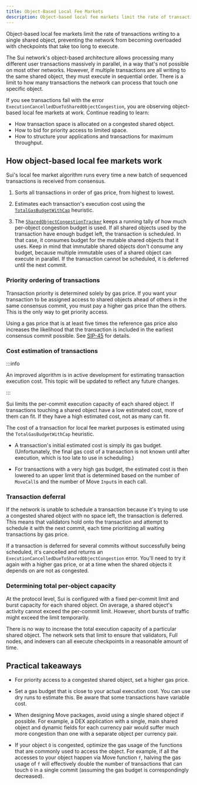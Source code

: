 ```yaml
---
title: Object-Based Local Fee Markets
description: Object-based local fee markets limit the rate of transactions writing to a single shared object, preventing the network from becoming overloaded with checkpoints that take too long to execute.
---
```


Object-based local fee markets limit the rate of transactions writing to a single shared object, preventing the network from becoming overloaded with checkpoints that take too long to execute.

The Sui network's object-based architecture allows processing many different user transactions massively in parallel, in a way that's not possible on most other networks. However, if multiple transactions are all writing to the same shared object, they must execute in sequential order. There is a limit to how many transactions the network can process that touch one specific object.

If you see transactions fail with the error `ExecutionCancelledDueToSharedObjectCongestion`, you are observing object-based local fee markets at work. Continue reading to learn:

- How transaction space is allocated on a congested shared object.
- How to bid for priority access to limited space.
- How to structure your applications and transactions for maximum throughput.

## How object-based local fee markets work

Sui's local fee market algorithm runs every time a new batch of sequenced transactions is received from consensus.

1. Sorts all transactions in order of gas price, from highest to lowest.

1. Estimates each transaction's execution cost using the [`TotalGasBudgetWithCap`](https://github.com/MystenLabs/sui/blob/main/crates/sui-core/src/authority/shared_object_congestion_tracker.rs#L143) heuristic.

1. The [`SharedObjectCongestionTracker`](https://github.com/MystenLabs/sui/blob/main/crates/sui-core/src/authority/shared_object_congestion_tracker.rs) keeps a running tally of how much per-object congestion budget is used. If all shared objects used by the transaction have enough budget left, the transaction is scheduled. In that case, it consumes budget for the mutable shared objects that it uses. Keep in mind that immutable shared objects don't consume any budget, because multiple immutable uses of a shared object can execute in parallel. If the transaction cannot be scheduled, it is deferred until the next commit.

### Priority ordering of transactions

Transaction priority is determined solely by gas price. If you want your transaction to be assigned access to shared objects ahead of others in the same consensus commit, you must pay a higher gas price than the others. This is the only way to get priority access.

Using a gas price that is at least five times the reference gas price also increases the likelihood that the transaction is included in the earliest consensus commit possible. See [SIP-45](https://github.com/sui-foundation/sips/blob/main/sips/sip-45.md) for details.

### Cost estimation of transactions

:::info

An improved algorithm is in active development for estimating transaction execution cost. This topic will be updated to reflect any future changes.

:::

Sui limits the per-commit execution capacity of each shared object. If transactions touching a shared object have a low estimated cost, more of them can fit. If they have a high estimated cost, not as many can fit.  

The cost of a transaction for local fee market purposes is estimated using the `TotalGasBudgetWithCap` heuristic. 

- A transaction's initial estimated cost is simply its gas budget. (Unfortunately, the final gas cost of a transaction is not known until after execution, which is too late to use in scheduling.)

- For transactions with a very high gas budget, the estimated cost is then lowered to an upper limit that is determined based on the number of `MoveCall`s and the number of Move `Input`s in each call.

### Transaction deferral

If the network is unable to schedule a transaction because it's trying to use a congested shared object with no space left, the transaction is deferred. This means that validators hold onto the transaction and attempt to schedule it with the next commit, each time prioritizing all waiting transactions by gas price.

If a transaction is deferred for several commits without successfully being scheduled, it's cancelled and returns an `ExecutionCancelledDueToSharedObjectCongestion` error. You'll need to try it again with a higher gas price, or at a time when the shared objects it depends on are not as congested.

### Determining total per-object capacity

At the protocol level, Sui is configured with a fixed per-commit limit and burst capacity for each shared object. On average, a shared object's activity cannot exceed the per-commit limit. However, short bursts of traffic might exceed the limit temporarily.

There is no way to increase the total execution capacity of a particular shared object. The network sets that limit to ensure that validators, Full nodes, and indexers can all execute checkpoints in a reasonable amount of time.

## Practical takeaways

- For priority access to a congested shared object, set a higher gas price.

- Set a gas budget that is close to your actual execution cost. You can use dry runs to estimate this. Be aware that some transactions have variable cost.

- When designing Move packages, avoid using a single shared object if possible. For example, a DEX application with a single, main shared object and dynamic fields for each currency pair would suffer much more congestion than one with a separate object per currency pair.

- If your object `O` is congested, optimize the gas usage of the functions that are commonly used to access the object. For example, if all the accesses to your object happen via Move function `f`, halving the gas usage of `f` will effectively double the number of transactions that can touch `O` in a single commit (assuming the gas budget is correspondingly decreased).
